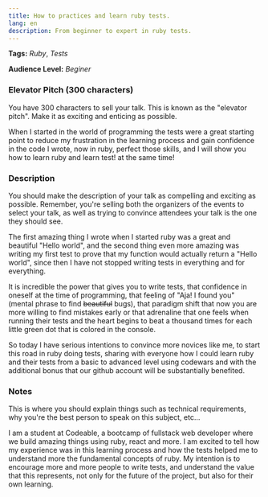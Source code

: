```yaml
---
title: How to practices and learn ruby tests.
lang: en
description: From beginner to expert in ruby tests.
---
```


**Tags:** _Ruby_, _Tests_

**Audience Level:** _Beginer_

### Elevator Pitch (300 characters)

<div css={{ color: "#888", fontStyle: "italic", fontSize: "0.8em" }}>
You have 300 characters to sell your talk. This is known as the "elevator pitch". Make it as exciting and enticing as possible.
</div>

When I started in the world of programming the tests were a great starting point to reduce my frustration in the learning process and gain confidence in the code I wrote, now in ruby, perfect those skills, and I will show you how to learn ruby and learn test! at the same time!

### Description

<div css={{ color: "#888", fontStyle: "italic", fontSize: "0.8em" }}>
You should make the description of your talk as compelling and exciting as possible. Remember, you're selling both the organizers of the events to select your talk, as well as trying to convince attendees your talk is the one they should see.
</div>

The first amazing thing I wrote when I started ruby was a great and beautiful "Hello world", and the second thing even more amazing was writing my first test to prove that my function would actually return a "Hello world", since then I have not stopped writing tests in everything and for everything.

It is incredible the power that gives you to write tests, that confidence in oneself at the time of programming, that feeling of "Aja! I found you" (mental phrase to find ~~beautiful~~ bugs), that paradigm shift that now you are more willing to find mistakes early or that adrenaline that one feels when running their tests and the heart begins to beat a thousand times for each little green dot that is colored in the console.

So today I have serious intentions to convince more novices like me, to start this road in ruby doing tests, sharing with everyone how I could learn ruby and their tests from a basic to advanced level using codewars and with the additional bonus that our github account will be substantially benefited.

### Notes

<div css={{ color: "#888", fontStyle: "italic", fontSize: "0.8em" }}>
 This is where you should explain things such as technical requirements, why you're the best person to speak on this subject, etc...
</div>

I am a student at Codeable, a bootcamp of fullstack web developer where we build amazing things using ruby, react and more. I am excited to tell how my experience was in this learning process and how the tests helped me to understand more the fundamental concepts of ruby. My intention is to encourage more and more people to write tests, and understand the value that this represents, not only for the future of the project, but also for their own learning.
